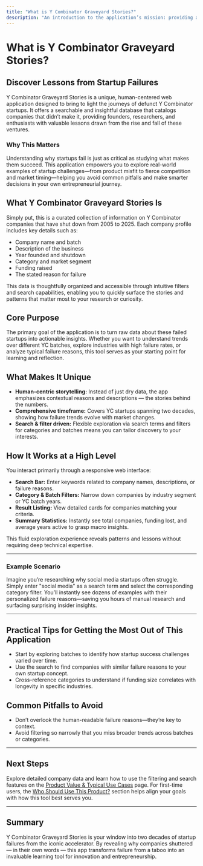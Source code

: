 ```yaml
---
title: "What is Y Combinator Graveyard Stories?"
description: "An introduction to the application’s mission: providing a searchable, human-centered database of defunct Y Combinator companies. Understand how this tool surfaces actionable insights from the rise and fall of startups, empowering founders, researchers, and enthusiasts alike."
---
```


# What is Y Combinator Graveyard Stories?

## Discover Lessons from Startup Failures

Y Combinator Graveyard Stories is a unique, human-centered web application designed to bring to light the journeys of defunct Y Combinator startups. It offers a searchable and insightful database that catalogs companies that didn’t make it, providing founders, researchers, and enthusiasts with valuable lessons drawn from the rise and fall of these ventures.

### Why This Matters

Understanding why startups fail is just as critical as studying what makes them succeed. This application empowers you to explore real-world examples of startup challenges—from product misfit to fierce competition and market timing—helping you avoid common pitfalls and make smarter decisions in your own entrepreneurial journey.

## What Y Combinator Graveyard Stories Is

Simply put, this is a curated collection of information on Y Combinator companies that have shut down from 2005 to 2025. Each company profile includes key details such as:

- Company name and batch
- Description of the business
- Year founded and shutdown
- Category and market segment
- Funding raised
- The stated reason for failure

This data is thoughtfully organized and accessible through intuitive filters and search capabilities, enabling you to quickly surface the stories and patterns that matter most to your research or curiosity.

## Core Purpose

The primary goal of the application is to turn raw data about these failed startups into actionable insights. Whether you want to understand trends over different YC batches, explore industries with high failure rates, or analyze typical failure reasons, this tool serves as your starting point for learning and reflection.

## What Makes It Unique

- **Human-centric storytelling:** Instead of just dry data, the app emphasizes contextual reasons and descriptions — the stories behind the numbers.
- **Comprehensive timeframe:** Covers YC startups spanning two decades, showing how failure trends evolve with market changes.
- **Search & filter driven:** Flexible exploration via search terms and filters for categories and batches means you can tailor discovery to your interests.

## How It Works at a High Level

You interact primarily through a responsive web interface:

- **Search Bar:** Enter keywords related to company names, descriptions, or failure reasons.
- **Category & Batch Filters:** Narrow down companies by industry segment or YC batch years.
- **Result Listing:** View detailed cards for companies matching your criteria.
- **Summary Statistics:** Instantly see total companies, funding lost, and average years active to grasp macro insights.

This fluid exploration experience reveals patterns and lessons without requiring deep technical expertise.

---

### Example Scenario

Imagine you’re researching why social media startups often struggle. Simply enter "social media" as a search term and select the corresponding category filter. You’ll instantly see dozens of examples with their personalized failure reasons—saving you hours of manual research and surfacing surprising insider insights.

---

## Practical Tips for Getting the Most Out of This Application

- Start by exploring batches to identify how startup success challenges varied over time.
- Use the search to find companies with similar failure reasons to your own startup concept.
- Cross-reference categories to understand if funding size correlates with longevity in specific industries.

## Common Pitfalls to Avoid

- Don’t overlook the human-readable failure reasons—they’re key to context.
- Avoid filtering so narrowly that you miss broader trends across batches or categories.

---

## Next Steps

Explore detailed company data and learn how to use the filtering and search features on the [Product Value & Typical Use Cases](./value-proposition-use-cases) page. For first-time users, the [Who Should Use This Product?](./target-audience) section helps align your goals with how this tool best serves you.

---

## Summary
Y Combinator Graveyard Stories is your window into two decades of startup failures from the iconic accelerator. By revealing why companies shuttered — in their own words — this app transforms failure from a taboo into an invaluable learning tool for innovation and entrepreneurship.